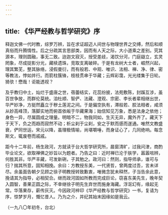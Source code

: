 ```yaml
---
---
---
```

title: 《华严经教与哲学研究》序
---




释迦文佛一代时教，综罗万辨，旨在求证超迈人间世与物理世界之交缚，然后和顺真俗而升腾情性。后之分疏其言思部类，因而有人天之际，大小道乘之差别。究其源本，理则圆融，事无二致。迨迦文寂灭，授受差歧，渴饮分河，门庭嶷立，玄灵罔象，尽成捉影分光，藏椟遗珠，竞取支离破碎。于是有龙树大士者，崛然兴起，理其繁芜，整其脉络，浸假曼衍，而有般若、中观、唯识、法相、禅、净、律、密等教法，悖如并行。而箭柱簇锋，枝枝贯串于华藏；云辉彩霭，光光缕集于日轮。猗欤！懋哉！讵能透视？

及乎教归中土，灿烂于盛唐之世，蓓蕾结实，花蕊纷披，法苑敷陈，封蹊互涉，虽百世争放，而群伦莫统。洎杜顺、智俨、法藏、澄观、宗密、李长者辈相继出世，华严妙净，方挺然矗立于秽土莲泥之间。于是偏空执有，滞般若、胶法相者，咸须从妙高峰顶，落脚实地而俯首依皈于华藏果海；始信知见万象，悉是法身之依他；身色一异，尽属圆成之理量。明暗不二，物我同如，生灭无异，魔外齐了。藏天下于天下，负之而趋而寂然不动；析尘刹于尘刹，安之于默而感而遂通。唯然文教盛衰，俨同世运，宋元以降，虽理极情喻，尚堪嚼唾，而身证心了，几同绝响。每念斯文，辄废卷而戚戚。

距今十二年前，杨生政河，方就读于台大哲学研究所，晨窗清旷，过我问津，商酌毕业论文，欲取禅佛之妙旨以为题者。乃告之曰：近时禅已沦于肤学，嚣嚣唁辨，何胜其非。华严丰藏，可发新硎，子其勉之。政河曰：然则，指导师承，谁可与归？揣其所意，固知相挽。余曰：方教授东美，一代贤哲，曾两度过吾，言未详尽。余虽面告朝夕见顾之徐子明教授转致歉衷，唯微念犹未释然，子当告余此意，挽请其为指导，必相契合。继而政河固如所教而完成巨论，窃喜东美先生，晚年契入圆智，善果正圆之际，不幸继徐子明先生弃世而施身海藏。浮沤幻有，缘起无常。华落果存，薪传灰灭。今因政河梓印《华严经教与哲学研究》一书，复请为序，惊梦岁月，慨忆昔人。乃为之介，并纪其始末因缘如是我云。


（一九八〇年初冬，台北）